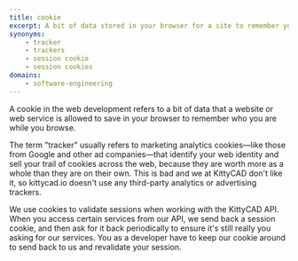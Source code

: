 ```yaml
---
title: cookie
excerpt: A bit of data stored in your browser for a site to remember you by
synonyms:
    - tracker
    - trackers
    - session cookie
    - session cookies
domains:
    - software-engineering
---
```


A cookie in the web development refers to a bit of data that a website or web service is allowed to save in your browser to remember who you are while you browse.

The term "tracker" usually refers to marketing analytics cookies—like those from Google and other ad companies—that identify your web identity and sell your trail of cookies across the web, because they are worth more as a whole than they are on their own. This is bad and we at KittyCAD don't like it, so kittycad.io doesn't use any third-party analytics or advertising trackers.

We use cookies to validate sessions when working with the KittyCAD API. When you access certain services from our API, we send back a session cookie, and then ask for it back periodically to ensure it's still really you asking for our services. You as a developer have to keep our cookie around to send back to us and revalidate your session.
